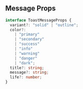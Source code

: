
<Meta of={ToastStories} />

## Message Props

```typescript
interface ToastMessageProps {
  variant?: "solid" | "outline";
  color?:
    | "primary"
    | "secondary"
    | "success"
    | "info"
    | "warning"
    | "danger"
    | "dark";
  title?: string;
  message?: string;
  life?: number;
}
```
